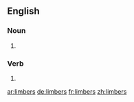 ==English==

===Noun===
{{head|en|plural}}

# {{plural of|limber|lang=en}}

===Verb===
{{head|en|verb form}}

# {{en-third-person singular of|limber}}

[[ar:limbers]]
[[de:limbers]]
[[fr:limbers]]
[[zh:limbers]]